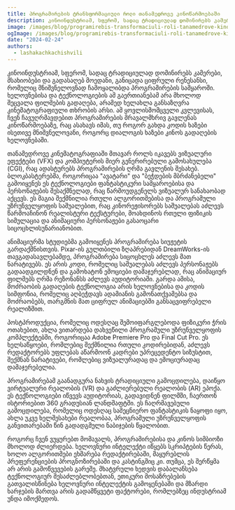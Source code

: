 ```yaml
---
title: პროგრამირების ტრანსფორმაციული როლი თანამედროვე კინოწარმოებაში
description: კინოინდუსტრიამ, სფერომ, სადაც ტრადიციულად დომინირებს კამერები, მსახიობები და გადასაღებ მოედანი, განიცადა ციფრული რენესანსი, რომელიც მნიშვნელოვნად ჩამოყალიბდა პროგრამირების სამყაროში.
image: /images/blog/programirebis-transformaciuli-roli-tanamedrove-kinowarmoebashi.png
ogImage: /images/blog/programirebis-transformaciuli-roli-tanamedrove-kinowarmoebashi.png
date: "2024-02-24"
authors:
  - lashakachkachishvili
---
```


კინოინდუსტრიამ, სფერომ, სადაც ტრადიციულად დომინირებს კამერები, მსახიობები და გადასაღებ მოედანი, განიცადა ციფრული რენესანსი, რომელიც მნიშვნელოვნად ჩამოყალიბდა პროგრამირების სამყაროში. ხელოვნებისა და ტექნოლოგიების ამ გაერთიანებამ არა მხოლოდ შეცვალა ფილმების გადაღება, არამედ ხელახლა განსაზღვრა კინემატოგრაფიული თხრობის არსი. ამ ყოვლისმომცველი კვლევისას, ჩვენ ჩავუღრმავდებით პროგრამირების მრავალმხრივ გავლენას კინოწარმოებაზე, რაც ასახავს იმას, თუ როგორ გახდა კოდის ხაზები ისეთივე მნიშვნელოვანი, როგორც დიალოგის ხაზები კინოს გადაღების ხელოვნებაში.

თანამედროვე კინემატოგრაფიაში მთავარ როლს იკავებს ვიზუალური ეფექტები (VFX) და კომპიუტერის მიერ გენერირებული გამოსახულება (CGI), რაც ადასტურებს პროგრამირების ღრმა გავლენის შესახებ. ბლოკბასტერებმა, როგორიცაა "ავატარი" და "ბეჭდების მბრძანებელი" გამოიყენეს ეს ტექნოლოგიები ფანტასტიკური სამყაროებისა და პერსონაჟების შესაქმნელად, რაც წარმოუდგენელს ვიზუალურ სანახაობად აქცევს. ეს მაგია შექმნილია რთული ალგორითმებისა და პროგრამული უზრუნველყოფის საშუალებით, რაც კინორეჟისორებს საშუალებას აძლევს წარმოაჩინონ რეალისტური ტექსტურები, მოახდინოს რთული ფიზიკის სიმულაცია და ანიმაციური პერსონაჟები გასაოცარი სიცოცხლისუნარიანობით.

ანიმაციურმა სტუდიებმა გამოიყენეს პროგრამირება სიუჟეტის გარდაქმნისთვის. Pixar-ის გულთბილი ზღაპრებიდან DreamWorks-ის თავგადასავლებამდე, პროგრამირება სიცოცხლეს აძლევს მათ ნარატივებს. ეს არის კოდი, რომელიც საშუალებას აძლევს პერსონაჟებს გადაადგილდნენ და გამოხატონ ემოციები დამაჯერებლად, რაც ანიმაციურ ფილმებს ღრმა რეზონანსს აძლევს აუდიტორიაში. გარდა ამისა, მოძრაობის გადაღების ტექნოლოგია არის ხელოვნებისა და კოდის სიმფონია, რომელიც აღბეჭდავს ადამიანის გამონათქვამებსა და მოძრაობებს, თარგმნის მათ ციფრულ ანიმაციებში განსაცვიფრებელი რეალიზმით.

პოსტპროდუქცია, რომელიც ოდესღაც შემოიფარგლებოდა ფიზიკური ჭრის ოთახებით, ახლა ვითარდება დახვეწილი პროგრამული უზრუნველყოფის კომპლექტებში, როგორიცაა Adobe Premiere Pro და Final Cut Pro. ეს ხელსაწყოები, რომლებიც შექმნილია რთული კოდირებიდან, აძლევს რედაქტორებს უფლებას აწარმოონ კადრები უპრეცედენტო სიზუსტით, შექმნან ნარატივები, რომლებიც ვიზუალურადაც და ემოციურადაც დამაჯერებელია.

პროგრამირებამ გაანადგურა ნახვის ტრადიციული გამოცდილება, დაიწყო ვირტუალური რეალობის (VR) და გაძლიერებული რეალობის (AR) ეპოქა. ეს ტექნოლოგიები იწვევს აუდიტორიას, გადავიდნენ ფილმში, ჩაერთონ ისტორიებით 360 გრადუსიან ლანდშაფტში. ეს ჩაღრმავებული გამოცდილება, რომელიც ოდესღაც სამეცნიერო ფანტასტიკის ნაყოფი იყო, ახლა უკვე ხელშესახები რეალობაა, პროგრამული უზრუნველყოფის განვითარებაში წინ გადადგმული ნაბიჯების წყალობით.

როგორც ჩვენ ვუყურებთ მომავალს, პროგრამირებისა და კინოს სიმბიოზი მხოლოდ ძლიერდება. ხელოვნური ინტელექტი იწყებს სკრიპტების წერას, ხოლო ალგორითმები ეხმარება რედაქტირებაში, მაყურებლის პრეფერენციების პროგნოზირებაში და კასტინგშიც კი. თუმცა, ეს შერწყმა არ არის გამოწვევების გარეშე. მხატვრული ხედვის დაბალანსება ტექნოლოგიურ შესაძლებლობებთან, ეთიკური მოსაზრებების გათვალისწინება ხელოვნური ინტელექტის გამოყენებაში და მზარდი ხარჯების მართვა არის გადამწყვეტი ფაქტორები, რომლებზეც ინდუსტრიამ უნდა იმოქმედოს.




<PreRegistrationForm 
    formTitle="დაინტერესდით? 🤔 გაიარეთ კონსულტაცია 🔥"
    formDescription="თუ გსურთ თქვენმა შვილმა დაიწყოს პროგრამირების სწავლა, დაგვიტოვეთ თქვენი მონაცემები და ჩვენი წარმომადგენელი დაგიკავშირდებათ." 
/>